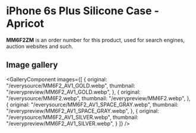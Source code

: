 
# iPhone 6s Plus Silicone Case - Apricot

<Callout type='info' emoji='👉🏻'>**MM6F2ZM** is an order number for this product, used for search engines, auction websites and such.</Callout>

## Image gallery

<GalleryComponent
    images={[
      {
        original: "/everysource/MM6F2_AV1_GOLD.webp",
        thumbnail: "/everypreview/MM6F2_AV1_GOLD.webp",
      },
      {
        original: "/everysource/MM6F2.webp",
        thumbnail: "/everypreview/MM6F2.webp",
      },
      {
        original: "/everysource/MM6F2_AV1_SPACE_GRAY.webp",
        thumbnail: "/everypreview/MM6F2_AV1_SPACE_GRAY.webp",
      },
      {
        original: "/everysource/MM6F2_AV1_SILVER.webp",
        thumbnail: "/everypreview/MM6F2_AV1_SILVER.webp",
      }
    ]}
  />
